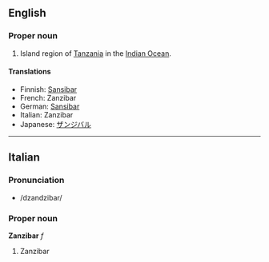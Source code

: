 ==English==
===Proper noun===

# Island region of [[Tanzania]] in the [[Indian Ocean]].

====Translations====

*Finnish: [[Sansibar]]
*French: Zanzibar
*German: [[Sansibar]]
*Italian: Zanzibar
*Japanese: [[ザンジバル]]

----
==Italian==
===Pronunciation===
*/dzandzibar/
===Proper noun===
'''Zanzibar''' ''f''

# Zanzibar